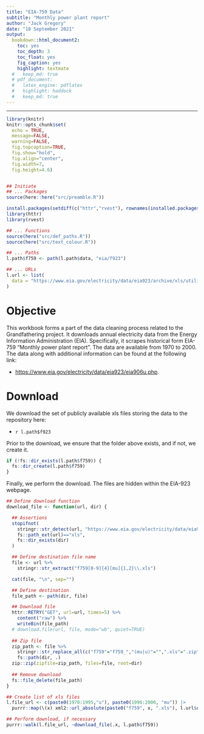 ```yaml
---
title: "EIA-759 Data"
subtitle: "Monthly power plant report"
author: "Jack Gregory"
date: "18 September 2021"
output:
  bookdown::html_document2:
    toc: yes
    toc_depth: 3
    toc_float: yes
    fig_caption: yes
    highlight: textmate
  #   keep_md: true
  # pdf_document:
  #   latex_engine: pdflatex
  #   highlight: haddock
  #   keep_md: true
---
```

___

```r
library(knitr)
knitr::opts_chunk$set(
  echo = TRUE,
  message=FALSE, 
  warning=FALSE,
  fig.topcaption=TRUE, 
  fig.show="hold",
  fig.align="center",
  fig.width=7, 
  fig.height=4.6)


## Initiate 
## ... Packages
source(here::here("src/preamble.R"))

install.packages(setdiff(c("httr","rvest"), rownames(installed.packages())))
library(httr)
library(rvest)

## ... Functions
source(here("src/def_paths.R"))
source(here("src/text_colour.R"))

## ... Paths
l.path$f759 <- path(l.path$data, "eia/f923")

## ... URLs
l.url <- list(
  data = "https://www.eia.gov/electricity/data/eia923/archive/xls/utility/"
)
```


# Objective

This workbook forms a part of the data cleaning process related to the Grandfathering project.  It downloads annual electricity data from the Energy Information Administration (EIA).  Specifically, it scrapes historical form EIA-759 "Monthly power plant report".  The data are available from 1970 to 2000.  The data along with additional information can be found at the following link:

- [https://www.eia.gov/electricity/data/eia923/eia906u.php](https://www.eia.gov/electricity/data/eia923/eia906u.php).


# Download

We download the set of publicly available xls files storing the data to the repository here:

- `r l.path$f923`

Prior to the download, we ensure that the folder above exists, and if not, we create it.

```r

if (!fs::dir_exists(l.path$f759)) {
  fs::dir_create(l.path$f759)
}
```

Finally, we perform the download.  The files are hidden within the EIA-923 webpage.

```r

## Define download function
download_file <- function(url, dir) {

  ## Assertions
  stopifnot(
    stringr::str_detect(url, "https://www.eia.gov/electricity/data/eia923/archive/xls/utility/"),
    fs::path_ext(url)=="xls",
    fs::dir_exists(dir)
  )

  ## Define destination file name
  file <- url %>%
    stringr::str_extract("f759[0-9]{4}[mu]{1,2}\\.xls")

  cat(file, "\n", sep="")

  ## Define destination
  file_path <- path(dir, file)

  ## Download file
  httr::RETRY("GET", url=url, times=5) %>%
    content("raw") %>%
    writeBin(file_path)
  # download.file(url, file, mode="wb", quiet=TRUE)
  
  ## Zip file
  zip_path <- file %>%
    stringr::str_replace_all(c("f759"="f759_","(mu|u)"="",".xls"=".zip")) %>%
    fs::path(dir, .)
  zip::zip(zipfile=zip_path, files=file, root=dir)
  
  ## Remove download
  fs::file_delete(file_path)
}
```

```r

## Create list of xls files
l.file_url <- c(paste0(1970:1995,"u"), paste0(1996:2000, "mu")) |>
  purrr::map(\(x) xml2::url_absolute(paste0("f759", x, ".xls"), l.url$data))

## Perform download, if necessary
purrr::walk(l.file_url, ~download_file(.x, l.path$f759))
```

